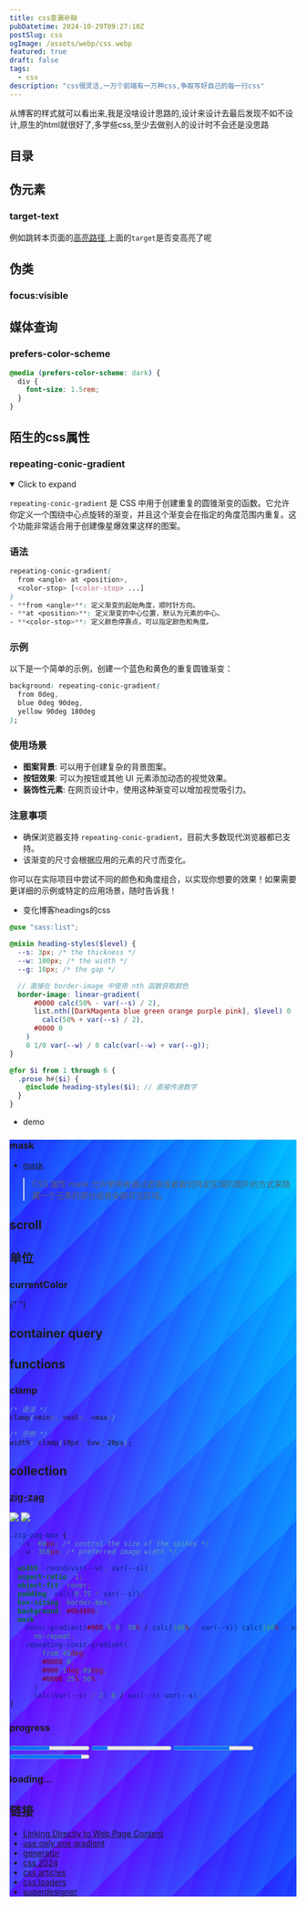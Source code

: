 ```yaml
---
title: css查漏补缺
pubDatetime: 2024-10-29T09:27:10Z
postSlug: css
ogImage: /assets/webp/css.webp
featured: true
draft: false
tags:
  - css
description: "css很灵活,一万个前端有一万种css,争取写好自己的每一行css"
---
```



从博客的样式就可以看出来,我是没啥设计思路的,设计来设计去最后发现不如不设计,原生的html就很好了,多学些css,至少去做别人的设计时不会还是没思路

## 目录

## 伪元素

### target-text

<style is:global>::target-text\{color:red;\}</style>

例如跳转本页面的[高亮路径](/posts/css#:~:text=target),上面的`target`是否变高亮了呢

## 伪类

### focus:visible

## 媒体查询

### prefers-color-scheme

```css
@media (prefers-color-scheme: dark) {
  div {
    font-size: 1.5rem;
  }
}
```

## 陌生的css属性

### repeating-conic-gradient

<div class="flex gap-4">
  <div
    class="w-[100px] h-[100px]"
    style="background-image: repeating-conic-gradient(#000 0 0.675%, #fff 0 12.5%)"
  ></div>
  <div
    class="w-[100px] h-[100px]"
    style="background-image: repeating-conic-gradient(#000 0 12.5%, #fff 0 25%)"
  ></div>
  <div
    class="w-[100px] h-[100px]"
    style="background-image: repeating-conic-gradient(#000 0 25%, #fff 0 50%)"
  ></div>
</div>

<details open class='hv20'>
<summary>Click to expand</summary>

`repeating-conic-gradient` 是 CSS 中用于创建重复的圆锥渐变的函数。它允许你定义一个围绕中心点旋转的渐变，并且这个渐变会在指定的角度范围内重复。这个功能非常适合用于创建像星爆效果这样的图案。

### 语法

```css
repeating-conic-gradient(
  from <angle> at <position>,
  <color-stop> [<color-stop> ...]
)
- **from <angle>**: 定义渐变的起始角度，顺时针方向。
- **at <position>**: 定义渐变的中心位置，默认为元素的中心。
- **<color-stop>**: 定义颜色停靠点，可以指定颜色和角度。
```

### 示例

以下是一个简单的示例，创建一个蓝色和黄色的重复圆锥渐变：

```css
background: repeating-conic-gradient(
  from 0deg,
  blue 0deg 90deg,
  yellow 90deg 180deg
);
```

<div
  class="w-[100px] h-[100px]"
  style="background: repeating-conic-gradient(from 0deg,blue 0deg 90deg,yellow 90deg 180deg)"
></div>

### 使用场景

- **图案背景**: 可以用于创建复杂的背景图案。
- **按钮效果**: 可以为按钮或其他 UI 元素添加动态的视觉效果。
- **装饰性元素**: 在网页设计中，使用这种渐变可以增加视觉吸引力。

### 注意事项

- 确保浏览器支持 `repeating-conic-gradient`，目前大多数现代浏览器都已支持。
- 该渐变的尺寸会根据应用的元素的尺寸而变化。

你可以在实际项目中尝试不同的颜色和角度组合，以实现你想要的效果！如果需要更详细的示例或特定的应用场景，随时告诉我！

</details>

- 变化博客headings的css

```scss
@use "sass:list";

@mixin heading-styles($level) {
  --s: 3px; /* the thickness */
  --w: 100px; /* the width */
  --g: 10px; /* the gap */

  // 直接在 border-image 中使用 nth 函数获取颜色
  border-image: linear-gradient(
      #0000 calc(50% - var(--s) / 2),
      list.nth([DarkMagenta blue green orange purple pink], $level) 0
        calc(50% + var(--s) / 2),
      #0000 0
    )
    0 1/0 var(--w) / 0 calc(var(--w) + var(--g));
}

@for $i from 1 through 6 {
  .prose h#{$i} {
    @include heading-styles($i); // 直接传递数字
  }
}
```

- demo

<div
  style="background:repeating-conic-gradient(from 30deg, #202040 0 60deg, #f4f4f4 0 120deg) 0 / 20px 35px;"
  class="m-5 w-[100px] h-[100px]"
/>

<div
  style="background:repeating-conic-gradient(from 0deg at 50% 50%,rgba(0, 203, 254, 1) 0% 1%,transparent 1% 2%)"
  class="m-5 w-[100px] h-[100px]"
/>

<div
  style="background-image: repeating-linear-gradient(315deg, #00FFFF2E 92%, #073AFF00 100%),repeating-radial-gradient(75% 75% at 238% 218%, #00FFFF12 30%, #073AFF14 39%),radial-gradient(99% 99% at 109% 2%, #00C9FFFF 0%, #073AFF00 100%),radial-gradient(99% 99% at 21% 78%, #7B00FFFF 0%, #073AFF00 100%),radial-gradient(160% 154% at 711px -303px, #2000FFFF 0%, #073AFFFF 100%);"
  class="m-5 w-[100px] h-[100px]"
/>

### mask

- [mask](https://developer.mozilla.org/zh-CN/docs/Web/CSS/mask)

> CSS 属性 mask 允许使用者通过遮罩或者裁切特定区域的图片的方式来隐藏一个元素的部分或者全部可见区域。

## scroll

## 单位

### currentColor


<CurrentColor client:visible />{" "}

## container query

## functions

### clamp

```css
/* 语法 */
clamp(<min>, <val>, <max>)

/* 示例 */
width: clamp(10px, 5vw, 20px);
```

## collection

### [zig-zag](https://verpex.com/blog/website-tips/how-to-create-a-zig-zag-box-using-css)

<div class="flex flex-wrap justify-center">

<img class="zig-zag-box object-cover" src="/assets/svg/ru01.svg" />

<img class="zig-zag-box-v1 object-cover" src="/assets/svg/ru02.svg" />

</div>

```css
.zig-zag-box {
  --s: 60px; /* control the size of the spikes */
  --w: 350px; /* preferred image width */

  width: round(var(--w), var(--s));
  aspect-ratio: 1;
  object-fit: cover;
  padding: calc(0.75 * var(--s));
  box-sizing: border-box;
  background: #0b486b;
  mask:
    conic-gradient(#000 0 0) 50% / calc(100% - var(--s)) calc(100% - var(--s))
      no-repeat,
    repeating-conic-gradient(
        from 45deg,
        #0000 0,
        #000 1deg 89deg,
        #0000 25% 50%
      )
      calc(var(--s) / 2) 0 / var(--s) var(--s);
}
```

### progress

<div class="grid place-content-center w-full grid-cols-[auto_auto] gap-[20px] py-[80px]">
  <progress value=".5"></progress>
  <progress value=".2"></progress>
  <progress value=".7" class="bottom A"></progress>
  <progress value=".9" class="bottom"></progress>
</div>

### loading...

<div class="grid grid-cols-2 md:grid-cols-3  gap-20 place-items-center">
  <div class="loader-v1 text-white" />
  <div class="loader-v2 text-white" />
  <div class="loader-v3 text-white" />
  <div class="loader-v4 text-white" />
  <div class="loader-circle text-white" />
  <div class="loader-zigzag text-white" />
  <div class="loader-v5 text-white" />
  <div class="loader-infinite text-white" />

</div>

## 链接

- [Linking Directly to Web Page Content](https://alfy.blog/2024/10/19/linking-directly-to-web-page-content.html)
- [use only one gradient](https://css-tricks.com/css-tricks-that-use-only-one-gradient/)
- [generator](https://colorgradient.dev/gradient-generator)
- [css 2024](https://thomasorus.com/new-css-that-can-actually-be-used-in-2024.html)
- [css articles](https://css-articles.com/)
- [css loaders](https://css-loaders.com/)
- [superdesigner](https://superdesigner.co/tools)
